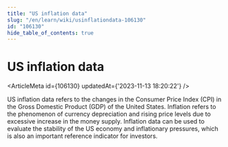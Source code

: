 ```yaml
---
title: "US inflation data"
slug: "/en/learn/wiki/usinflationdata-106130"
id: "106130"
hide_table_of_contents: true
---
```



# US inflation data

<ArticleMeta id={106130} updatedAt={'2023-11-13 18:20:22'} />
<div className='border-solid border-b border-t-0 my-4 border-[var(--ifm-color-gray-300)]' />

US inflation data refers to the changes in the Consumer Price Index (CPI) in the Gross Domestic Product (GDP) of the United States. Inflation refers to the phenomenon of currency depreciation and rising price levels due to excessive increase in the money supply. Inflation data can be used to evaluate the stability of the US economy and inflationary pressures, which is also an important reference indicator for investors.
